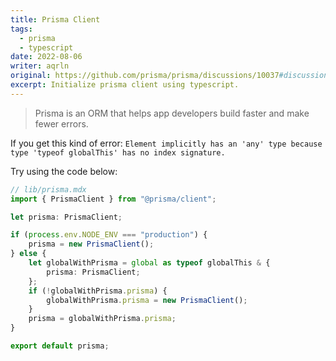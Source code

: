 ```yaml
---
title: Prisma Client
tags:
  - prisma
  - typescript
date: 2022-08-06
writer: aqrln
original: https://github.com/prisma/prisma/discussions/10037#discussioncomment-1572155
excerpt: Initialize prisma client using typescript.
---
```


> Prisma is an ORM that helps app developers build faster and make fewer errors.

If you get this kind of error:
`Element implicitly has an 'any' type because type 'typeof globalThis' has no index signature.`

Try using the code below:

<Copy />

```typescript
// lib/prisma.mdx
import { PrismaClient } from "@prisma/client";

let prisma: PrismaClient;

if (process.env.NODE_ENV === "production") {
	prisma = new PrismaClient();
} else {
	let globalWithPrisma = global as typeof globalThis & {
		prisma: PrismaClient;
	};
	if (!globalWithPrisma.prisma) {
		globalWithPrisma.prisma = new PrismaClient();
	}
	prisma = globalWithPrisma.prisma;
}

export default prisma;
```
